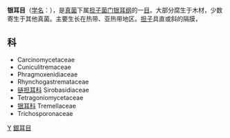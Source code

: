 {{Automatic taxobox
| taxon = Tremellales
| authority = 
| image = Tremella_closeup.jpg
| image_caption = [[银耳|银耳]] ''Tremella fuciformis''
| subdivision_ranks = 科
| subdivision = 见内文
}}

'''银耳目'''（[[学名|学名]]：{{lang|la|Tremellales}}），是[[真菌|真菌]]下属[[担子菌门|担子菌门]][[银耳纲|银耳纲]]的一[[目_(生物)|目]]。大部分腐生于木材，少数寄生于其他真菌。主要生长在热带、亚热带地区。[[担子|担子]]具直或斜的隔膜，

== 科 ==
* Carcinomycetaceae
* Cuniculitremaceae
* Phragmoxenidiaceae
* Rhynchogastremataceae
* [[链担耳科|链担耳科]] Sirobasidiaceae
* Tetragoniomycetaceae
* [[银耳科|银耳科]] Tremellaceae
* Trichosporonaceae

{{fungus-stub}}
{{Taxonbar}}
[[Category:銀耳綱|Y]]
[[Category:銀耳目|]]